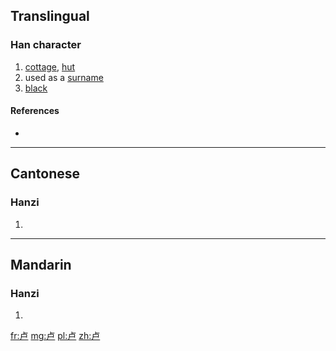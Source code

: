 {{also|盧}}
==Translingual==

===Han character===
{{Han char|rn=25|rad=卜|as=03|sn=5|four=|canj=卜尸 (YS)|ids=⿱[[卜|⺊]][[尸]]}}

# [[cottage]], [[hut]]
# used as a [[surname]]
# [[black]]

====References====
* {{Han ref|kx=0158.021|hdz=10093.030|uh=5362|ud=21346}}

----

==Cantonese==

===Hanzi===
{{yue-hanzi|jyut=|y=lou4}}

# {{defn|lang=yue|sort=卜03}}

----

==Mandarin==

===Hanzi===
{{cmn-hanzi|pin=[[bù]] ([[bu4]]), [[lú]] ([[lu2]])|wg=pu<sup>4</sup>, lu<sup>2</sup>}}

# {{defn|lang=cmn|sort=卜03}}

[[fr:卢]]
[[mg:卢]]
[[pl:卢]]
[[zh:卢]]